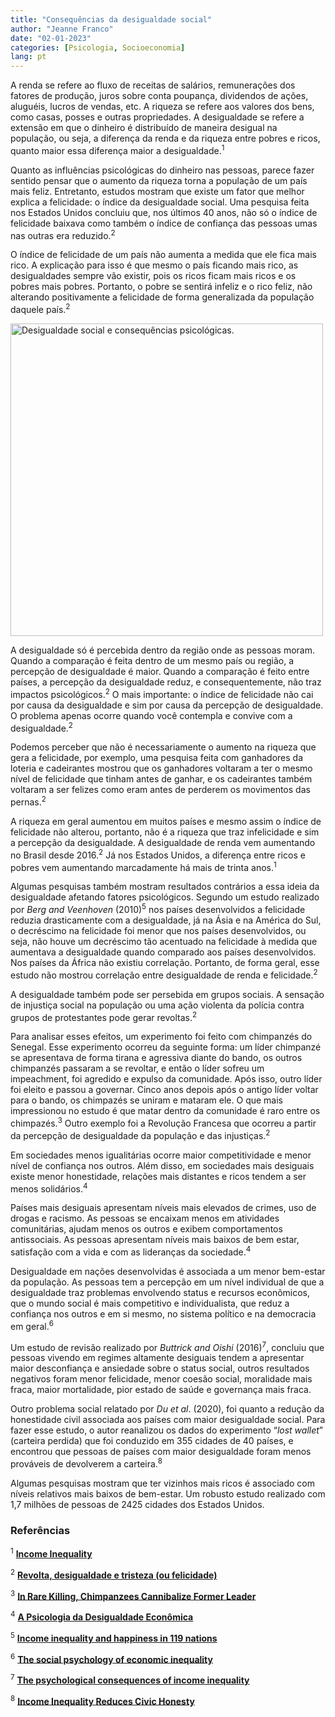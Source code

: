 ---
title: "Consequências da desigualdade social"
author: "Jeanne Franco"
date: "02-01-2023"
categories: [Psicologia, Socioeconomia]
lang: pt
---

A renda se refere ao fluxo de receitas de salários, remunerações dos fatores de produção, juros sobre conta poupança, dividendos de ações, aluguéis, lucros de vendas, etc. A riqueza se refere aos valores dos bens, como casas, posses e outras propriedades. A desigualdade se refere a extensão em que o dinheiro é distribuído de maneira desigual na população, ou seja, a diferença da renda e da riqueza entre pobres e ricos, quanto maior essa diferença maior a desigualdade.^1^

Quanto as influências psicológicas do dinheiro nas pessoas, parece fazer sentido pensar que o aumento da riqueza torna a população de um país mais feliz. Entretanto, estudos mostram que existe um fator que melhor explica a felicidade: o índice da desigualdade social. Uma pesquisa feita nos Estados Unidos concluiu que, nos últimos 40 anos, não só o índice de felicidade baixava como também o índice de confiança das pessoas umas nas outras era reduzido.^2^

O índice de felicidade de um país não aumenta a medida que ele fica mais rico. A explicação para isso é que mesmo o país ficando mais rico, as desigualdades sempre vão existir, pois os ricos ficam mais ricos e os pobres mais pobres. Portanto, o pobre se sentirá infeliz e o rico feliz, não alterando positivamente a felicidade de forma generalizada da população daquele país.^2^

[![Desigualdade social e consequências psicológicas.](images/des_soc.png){fig-align="center" width="500"}](https://super.abril.com.br/coluna/bruno-garattoni/a-palavra-meritocracia-foi-inventada-por-um-escritor-de-esquerda-e-e-uma-distopia/)

A desigualdade só é percebida dentro da região onde as pessoas moram. Quando a comparação é feita dentro de um mesmo país ou região, a percepção de desigualdade é maior. Quando a comparação é feito entre países, a percepção da desigualdade reduz, e consequentemente, não traz impactos psicológicos.^2^ O mais importante: o índice de felicidade não cai por causa da desigualdade e sim por causa da percepção de desigualdade. O problema apenas ocorre quando você contempla e convive com a desigualdade.^2^

Podemos perceber que não é necessariamente o aumento na riqueza que gera a felicidade, por exemplo, uma pesquisa feita com ganhadores da loteria e cadeirantes mostrou que os ganhadores voltaram a ter o mesmo nível de felicidade que tinham antes de ganhar, e os cadeirantes também voltaram a ser felizes como eram antes de perderem os movimentos das pernas.^2^

A riqueza em geral aumentou em muitos países e mesmo assim o índice de felicidade não alterou, portanto, não é a riqueza que traz infelicidade e sim a percepção da desigualdade. A desigualdade de renda vem aumentando no Brasil desde 2016.^2^ Já nos Estados Unidos, a diferença entre ricos e pobres vem aumentando marcadamente há mais de trinta anos.^1^

Algumas pesquisas também mostram resultados contrários a essa ideia da desigualdade afetando fatores psicológicos. Segundo um estudo realizado por *Berg and Veenhoven* (2010)^5^ nos países desenvolvidos a felicidade reduzia drasticamente com a desigualdade, já na Ásia e na América do Sul, o decréscimo na felicidade foi menor que nos países desenvolvidos, ou seja, não houve um decréscimo tão acentuado na felicidade à medida que aumentava a desigualdade quando comparado aos países desenvolvidos. Nos países da África não existiu correlação. Portanto, de forma geral, esse estudo não mostrou correlação entre desigualdade de renda e felicidade.^2^

A desigualdade também pode ser persebida em grupos sociais. A sensação de injustiça social na população ou uma ação violenta da polícia contra grupos de protestantes pode gerar revoltas.^2^

Para analisar esses efeitos, um experimento foi feito com chimpanzés do Senegal. Esse experimento ocorreu da seguinte forma: um líder chimpanzé se apresentava de forma tirana e agressiva diante do bando, os outros chimpanzés passaram a se revoltar, e então o líder sofreu um impeachment, foi agredido e expulso da comunidade. Após isso, outro líder foi eleito e passou a governar. Cinco anos depois após o antigo líder voltar para o bando, os chimpazés se uniram e mataram ele. O que mais impressionou no estudo é que matar dentro da comunidade é raro entre os chimpazés.^3^ Outro exemplo foi a Revolução Francesa que ocorreu a partir da percepção de desigualdade da população e das injustiças.^2^

Em sociedades menos igualitárias ocorre maior competitividade e menor nível de confiança nos outros. Além disso, em sociedades mais desiguais existe menor honestidade, relações mais distantes e ricos tendem a ser menos solidários.^4^

Países mais desiguais apresentam níveis mais elevados de crimes, uso de drogas e racismo. As pessoas se encaixam menos em atividades comunitárias, ajudam menos os outros e exibem comportamentos antissociais. As pessoas apresentam níveis mais baixos de bem estar, satisfação com a vida e com as lideranças da sociedade.^4^

Desigualdade em nações desenvolvidas é associada a um menor bem-estar da população. As pessoas tem a percepção em um nível individual de que a desigualdade traz problemas envolvendo status e recursos econômicos, que o mundo social é mais competitivo e individualista, que reduz a confiança nos outros e em si mesmo, no sistema político e na democracia em geral.^6^

Um estudo de revisão realizado por *Buttrick and Oishi* (2016)^7^, concluiu que pessoas vivendo em regimes altamente desiguais tendem a apresentar maior desconfiança e ansiedade sobre o status social, outros resultados negativos foram menor felicidade, menor coesão social, moralidade mais fraca, maior mortalidade, pior estado de saúde e governança mais fraca.

Outro problema social relatado por *Du et al*. (2020), foi quanto a redução da honestidade civil associada aos países com maior desigualdade social. Para fazer esse estudo, o autor reanalizou os dados do experimento "*lost wallet*" (carteira perdida) que foi conduzido em 355 cidades de 40 países, e encontrou que pessoas de países com maior desigualdade foram menos prováveis de devolverem a carteira.^8^

Algumas pesquisas mostram que ter vizinhos mais ricos é associado com níveis relativos mais baixos de bem-estar. Um robusto estudo realizado com 1,7 milhões de pessoas de 2425 cidades dos Estados Unidos.

### Referências

^1^ [**Income Inequality**](https://inequality.org/facts/income-inequality/)

^2^ [**Revolta, desigualdade e tristeza (ou felicidade)**](https://www.youtube.com/watch?v=vLBfvenXhyI)

^3^ [**In Rare Killing, Chimpanzees Cannibalize Former Leader**](https://www.nationalgeographic.com/animals/article/chimpanzees-murder-cannibalism-senegal)

^4^ [**A Psicologia da Desigualdade Econômica**](https://www.youtube.com/watch?v=-FsAAsOVocM)

^5^ [**Income inequality and happiness in 119 nations**](https://personal.eur.nl/veenhoven/Pub2010s/2010b-full.pdf)

^6^ [**The social psychology of economic inequality**](https://www.wider.unu.edu/publication/social-psychology-economic-inequality#:~:text=The%20evidence%20from%20developed%20nations,systems%2C%20and%20democracy%20in%20general.)

^7^ [**The psychological consequences of income inequality**](https://compass.onlinelibrary.wiley.com/doi/full/10.1111/spc3.12304)

^8^ [**Income Inequality Reduces Civic Honesty**](https://journals.sagepub.com/doi/abs/10.1177/1948550620929495)
